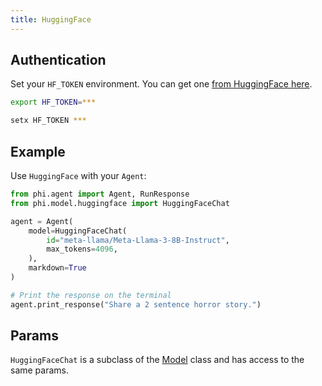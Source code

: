 ```yaml
---
title: HuggingFace
---
```


## Authentication

Set your `HF_TOKEN` environment. You can get one [from HuggingFace here](https://huggingface.co/settings/tokens).

<CodeGroup>

```bash Mac
export HF_TOKEN=***
```

```bash Windows
setx HF_TOKEN ***
```

</CodeGroup>

## Example

Use `HuggingFace` with your `Agent`:

<CodeGroup>

```python agent.py
from phi.agent import Agent, RunResponse
from phi.model.huggingface import HuggingFaceChat

agent = Agent(
    model=HuggingFaceChat(
        id="meta-llama/Meta-Llama-3-8B-Instruct",
        max_tokens=4096,
    ),
    markdown=True
)

# Print the response on the terminal
agent.print_response("Share a 2 sentence horror story.")
```

</CodeGroup>

## Params

<Snippet file="model-hf-params.mdx" />

`HuggingFaceChat` is a subclass of the [Model](/reference/model) class and has access to the same params.
